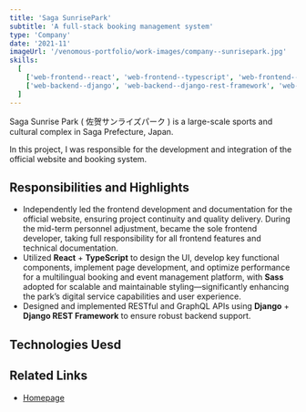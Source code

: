 ```yaml
---
title: 'Saga SunrisePark'
subtitle: 'A full-stack booking management system'
type: 'Company'
date: '2021-11'
imageUrl: '/venomous-portfolio/work-images/company--sunrisepark.jpg'
skills:
  [
    ['web-frontend--react', 'web-frontend--typescript', 'web-frontend--sass'],
    ['web-backend--django', 'web-backend--django-rest-framework', 'web-backend--graphql'],
  ]
---
```



Saga Sunrise Park ( 佐贺サンライズパーク ) is a large-scale sports and cultural complex in Saga Prefecture, Japan.

In this project, I was responsible for the development and integration of the official website and booking system.

## Responsibilities and Highlights

- Independently led the frontend development and documentation for the official website, ensuring project continuity and quality delivery. During the mid-term personnel adjustment, became the sole frontend developer, taking full responsibility for all frontend features and technical documentation.
- Utilized **React** + **TypeScript** to design the UI, develop key functional components, implement page development, and optimize performance for a multilingual booking and event management platform, with **Sass** adopted for scalable and maintainable styling—significantly enhancing the park’s digital service capabilities and user experience.
- Designed and implemented RESTful and GraphQL APIs using **Django** + **Django REST Framework** to ensure robust backend support.

## Technologies Uesd

<WorkContentLayoutSkills
  size={50}
  skills={frontmatter.skills.flat()}
  class="flex w-full justify-start"
/>

## Related Links

- [Homepage](https://saga-sunrisepark.com/)

